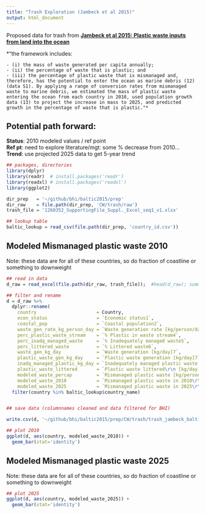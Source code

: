 ```yaml
---
title: "Trash Exploration (Jambeck et al 2015)"
output: html_document
---
```


Proposed data for trash from [**Jambeck et al 2015: Plastic waste inputs from land into the ocean**](http://science.sciencemag.org/content/347/6223/768.full.pdf+html)

*"the framework includes: 

    - (i) the mass of waste generated per capita annually; 
    - (ii) the percentage of waste that is plastic; and 
    - (iii) the percentage of plastic waste that is mismanaged and, therefore, has the potential to enter the ocean as marine debris (12) (data S1). By applying a range of conversion rates from mismanaged waste to marine debris, we estimated the mass of plastic waste entering the ocean from each country in 2010, used population growth data (13) to project the increase in mass to 2025, and predicted growth in the percentage of waste that is plastic."*

## Potential path forward:

**Status**: 2010 modeled values / ref point  
**Ref pt**: need to explore literature/mgt: some % decrease from 2010...  
**Trend**: use projected 2025 data to get 5-year trend

```r

## packages, directories
library(dplyr)
library(readr)  # install.packages('readr')
library(readxl) # install.packages('readxl')
library(ggplot2)

dir_prep   = '~/github/bhi/baltic2015/prep'
dir_raw    = file.path(dir_prep, 'CW/trash/raw')
trash_file = '1260352_SupportingFile_Suppl._Excel_seq1_v1.xlsx'

## lookup table
baltic_lookup = read_csv(file.path(dir_prep, 'country_id.csv'))

```

## Modeled Mismanaged plastic waste 2010 
Note: these data are for all of these countries, so do fraction of coastline or something to downweight
```r
## read in data
d_raw = read_excel(file.path(dir_raw, trash_file));  #head(d_raw); summary(d_raw)

## filter and rename
d = d_raw %>%
  dplyr::rename(
    country                      = Country,
    econ_status                  = `Economic status1`,
    coastal_pop                  = `Coastal population2`,
    waste_gen_rate_kg_person_day = `Waste generation rate [kg/person/day]3`,
    perc_plastic_waste_stream    = `% Plastic in waste stream4`,
    perc_inadq_managed_waste     = `% Inadequately managed waste5`,
    perc_littered_waste          = `% Littered waste6`,
    waste_gen_kg_day             = `Waste generation [kg/day]7`,
    plastic_waste_gen_kg_day     = `Plastic waste generation [kg/day]7`,
    inadq_managed_plastic_kg_day = `Inadequately managed plastic waste [kg/day]7`,
    plastic_waste_littered       = `Plastic waste littered\r\n [kg/day]7`,
    modeled_waste_percap         = `Mismanaged plastic waste [kg/person/day]7`,
    modeled_waste_2010           = `Mismanaged plastic waste in 2010\r\n [tonnes]7`,
    modeled_waste_2025           = `Mismanaged plastic waste in 2025\r\n [tonnes]7`) %>%
  filter(country %in% baltic_lookup$country_name)


## save data (columnnames cleaned and data filtered for BHI)

write.csv(d, '~/github/bhi/baltic2015/prep/CW/trash/trash_jambeck_baltic.csv')

## plot 2010
ggplot(d, aes(country, modeled_waste_2010)) +
  geom_bar(stat='identity')

```


## Modeled Mismanaged plastic waste 2025
Note: these data are for all of these countries, so do fraction of coastline or something to downweight

```r

## plot 2025
ggplot(d, aes(country, modeled_waste_2025)) +
  geom_bar(stat='identity')

```


